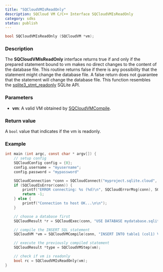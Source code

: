 ```yaml
---
title: "SQCloudVMIsReadOnly"
description: SQCloud VM C/C++ Interface SQCloudVMIsReadOnly
category: sdks
status: publish
---
```


```c
bool SQCloudVMIsReadOnly (SQCloudVM *vm);
```

### Description
The **SQCloudVMIsReadOnly** interface returns true if and only if the prepared statement bound to vm makes no direct changes to the content of the database file. This routine returns false if there is any possibility that the statement might change the database file. A false return does not guarantee that the statement will change the database file. This function resembles the [sqlite3_stmt_readonly](https://www.sqlite.org/c3ref/stmt_readonly.html) SQLite API.

### Parameters
* **vm**: A valid VM obtained by [SQCloudVMCompile](/docs/sdk/c/sqcloudvmcompile).


### Return value
A `bool` value that indicates if the vm is readonly.

### Example
```c
int main (int argc, const char * argv[]) {
    // setup config
    SQCloudConfig config = {0};
    config.username = "myusername";
    config.password = "mypassword"

    SQCloudConnection *conn = SQCloudConnect("myproject.sqlite.cloud", SQCLOUD_DEFAULT_PORT, &config);
    if (SQCloudIsError(conn)) {
        printf("ERROR connecting: %s (%d)\n", SQCloudErrorMsg(conn), SQCloudErrorCode(conn));
        return -1;
    } else {
        printf("Connection to host OK...\n\n");
    }

    // choose a database first
    SQCloudResult *r = SQCloudExec(conn, "USE DATABASE mydatabase.sqlite;");

    // compile the INSERT SQL statement
    SQCloudVM *vm = SQCloudVMCompile(conn, "INSERT INTO table1 (col1) VALUES ('Hello World');", -1, NULL);

    // execute the previously compiled statement
    SQCloudResult *type = SQCloudVMStep(vm);

    // check if vm is readonly
    bool rc = SQCloudVMIsReadOnly(vm);
}
```